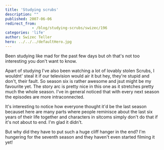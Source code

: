 ```yaml
---
title: 'Studying scrubs'
description: ""
published: 2007-06-06
redirect_from: 
            - /blog/studying-scrubs/swizec/196
categories: 'life'
author: Swizec Teller
hero: ../../../defaultHero.jpg
---
```

Been studying like mad for the past few days but oh that's not too interesting you don't want to know.

Apart of studying I've also been watching a lot of lovably stolen Scrubs, I wouldnt' steal it if our television would air it but hey, they're stupid and don't, their fault. So season six is rather awesome and jsut might be my favourite yet. The story arc is pretty nice in this one as it stretches pretty much the whole season. I've in general noticed that with every next season the episodes are more intraconnected.

It's interesting to notice how everyone thought it'd be the last season becauset here are many parts where people reminisce about the last six years of their life together and characters in sitcoms simply don't do that if it's not about to end. I'm glad it didn't.

But why did they have to put such a huge cliff hanger in the end? I'm hungering for the seventh season and they haven't even started filming it yet!